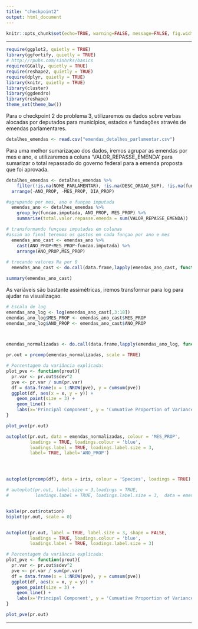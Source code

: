 ```yaml
---
title: "checkpoint2"
output: html_document
---
```


```r
knitr::opts_chunk$set(echo=TRUE, warning=FALSE, message=FALSE, fig.width=12, fig.height=6)
```

---

```r
require(ggplot2, quietly = TRUE)
library(ggfortify, quietly = TRUE)
# http://rpubs.com/sinhrks/basics
require(GGally, quietly = TRUE)
require(reshape2, quietly = TRUE)
require(dplyr, quietly = TRUE)
library(knitr, quietly = TRUE)
library(cluster)
library(ggdendro)
library(reshape)
theme_set(theme_bw())
```


Para o checkpoint 2 do problema 3, utilizaremos os dados sobre verbas alocadas por deputados para municípios, estados e fundações através de emendas parlamentares. 

```r
detalhes_emendas <- read.csv("emendas_detalhes_parlamentar.csv")
```

Para uma melhor sumarizaçao dos dados, iremos agrupar as emendas por mes e ano, e utilizaremos a coluna 'VALOR_REPASSE_EMENDA' para sumarizar o total repassado do governo federal para a emenda proposta que foi aprovada. 

```r
detalhes_emendas <- detalhes_emendas %>%
    filter(!is.na(NOME_PARLAMENTAR), !is.na(DESC_ORGAO_SUP), !is.na(funcao.imputada)) %>%
  arrange(-ANO_PROP, -MES_PROP, DIA_PROP)

#agrupando por mes, ano e funçao imputada
  emendas_ano <- detalhes_emendas %>%
    group_by(funcao.imputada, ANO_PROP, MES_PROP) %>%
    summarise(total.valor.repasse.emenda = sum(VALOR_REPASSE_EMENDA))

# transformando funçoes imputadas em colunas
#assim ao final teremos os gastos em cada funçao por ano e mes
  emendas_ano_cast <- emendas_ano %>%
    cast(ANO_PROP+MES_PROP~funcao.imputada) %>%
    arrange(ANO_PROP,MES_PROP)  
  
# trocando valores Na por 0 
  emendas_ano_cast <- do.call(data.frame,lapply(emendas_ano_cast, function(x) replace(x, is.na(x),0)))

summary(emendas_ano_cast)

```

As variáveis são bastante assimétricas, iremos transformar para log para ajudar na visualizaçao.

```r
# Escala de log 
emendas_ano_log <- log(emendas_ano_cast[,3:18])
emendas_ano_log$MES_PROP <- emendas_ano_cast$MES_PROP
emendas_ano_log$ANO_PROP <- emendas_ano_cast$ANO_PROP



emendas_normalizadas <- do.call(data.frame,lapply(emendas_ano_log, function(x) replace(x, is.infinite(x),0)))

```



```r
pr.out = prcomp(emendas_normalizadas, scale = TRUE) 

# Porcentagem da variância explicada: 
plot_pve <- function(prout){
  pr.var <- pr.out$sdev^2
  pve <- pr.var / sum(pr.var)
  df = data.frame(x = 1:NROW(pve), y = cumsum(pve))
  ggplot(df, aes(x = x, y = y)) + 
    geom_point(size = 3) + 
    geom_line() + 
    labs(x='Principal Component', y = 'Cumuative Proportion of Variance Explained')
}

plot_pve(pr.out)
```


```r

autoplot(pr.out, data = emendas_normalizadas, colour = 'MES_PROP',
         loadings = TRUE, loadings.colour = 'blue',
         loadings.label = TRUE, loadings.label.size = 3,
         label= TRUE, label='ANO_PROP')




autoplot(prcomp(df), data = iris, colour = 'Species', loadings = TRUE)

# autoplot(pr.out, label.size = 3,loadings = TRUE, 
#          loadings.label = TRUE, loadings.label.size = 3,  data = emendas_ano,colour = "ANO_PROP") 


kable(pr.out$rotation)
biplot(pr.out, scale = 0)


autoplot(pr.out, label = TRUE, label.size = 3, shape = FALSE, 
         loadings = TRUE, loadings.colour = 'blue',
         loadings.label = TRUE, loadings.label.size = 3)

# Porcentagem da variância explicada: 
plot_pve <- function(prout){
  pr.var <- pr.out$sdev^2
  pve <- pr.var / sum(pr.var)
  df = data.frame(x = 1:NROW(pve), y = cumsum(pve))
  ggplot(df, aes(x = x, y = y)) + 
    geom_point(size = 3) + 
    geom_line() + 
    labs(x='Principal Component', y = 'Cumuative Proportion of Variance Explained')
}

plot_pve(pr.out)
```
----


